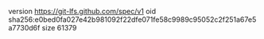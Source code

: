 version https://git-lfs.github.com/spec/v1
oid sha256:e0bed0fa027e42b981092f22dfe071fe58c9989c95052c2f251a67e5a7730d6f
size 61379
